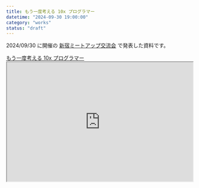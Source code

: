 ```yaml
---
title: もう一度考える 10x プログラマー
datetime: "2024-09-30 19:00:00"
category: "works"
status: "draft"
---
```


2024/09/30 に開催の [新宿ミートアップ交流会](/contents/005-shinjuku-meetup-v0) で発表した資料です。

<a href="https://slides-nasjp.vercel.app/20240930_meetup_v0_rethink_10x_programmer/output.html" target="_blank" rel="noopener noreferrer">
  もう一度考える 10x プログラマー
</a>

<iframe src="https://slides-nasjp.vercel.app/20240930_meetup_v0_rethink_10x_programmer/output.html" 
  width="100%"
  height="324px"
/>


Related: [新宿ミートアップ交流会](/contents/005-shinjuku-meetup-v0)
